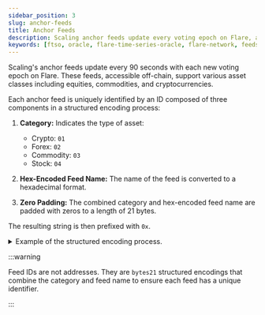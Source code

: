 ```yaml
---
sidebar_position: 3
slug: anchor-feeds
title: Anchor Feeds
description: Scaling anchor feeds update every voting epoch on Flare, approximately every 90s.
keywords: [ftso, oracle, flare-time-series-oracle, flare-network, feeds]
---
```



Scaling's anchor feeds update every 90 seconds with each new voting epoch on Flare. These feeds, accessible off-chain, support various asset classes including equities, commodities, and cryptocurrencies.

Each anchor feed is uniquely identified by an ID composed of three components in a structured encoding process:

1. **Category:** Indicates the type of asset:

   - Crypto: `01`
   - Forex: `02`
   - Commodity: `03`
   - Stock: `04`

2. **Hex-Encoded Feed Name:** The name of the feed is converted to a hexadecimal format.

3. **Zero Padding:** The combined category and hex-encoded feed name are padded with zeros to a length of 21 bytes.

The resulting string is then prefixed with `0x`.

<details>
<summary>Example of the structured encoding process.</summary>

Taking the feed name `FLR/USD`:

- **Category**: `01` (Crypto)
- **Hex-Encoded Feed Name**: `464c522f555344` (hexadecimal representation of `FLR/USD`)
- **Zero Padding**: The category and hex-encoded feed name combined and padded: `01464c522f55534400000000000000000000000000`
- **Final ID**: Adding the `0x` prefix results in `0x01464c522f55534400000000000000000000000000`

</details>

:::warning

Feed IDs are not addresses. They are `bytes21` structured encodings that combine the category and feed name to ensure each feed has a unique identifier.

:::

<AnchorFeeds />

